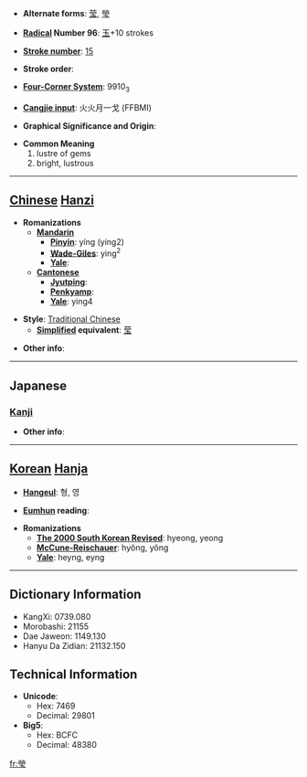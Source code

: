 * '''Alternate forms''': [[莹]], [[瑩]]

* '''[[Wiktionary:Chinese radical index| Radical]] Number 96''': [[Wiktionary:Chinese radical index 玉|玉]]+10 strokes

* '''[[Wiktionary:Chinese total strokes index|Stroke number]]''': [[Wiktionary:Chinese total strokes index 15|15]]

* '''Stroke order''': 

* '''[[Wiktionary:Chinese four corner index|Four-Corner System]]''': 9910<sub>3</sub>

* '''[[Wiktionary:Chinese Cangjie index|Cangjie input]]''': 火火月一戈 (FFBMI)

* '''Graphical Significance and Origin''': 

* '''Common Meaning'''
*#lustre of gems
*# bright, lustrous


----

== [[Chinese]] [[Hanzi]] ==

* '''Romanizations'''
** '''[[Mandarin]]'''
*** '''[[Pinyin]]''': yíng (ying2)
*** '''[[Wade-Giles]]''': ying<sup>2</sup>
*** '''[[Yale]]''': 
** '''[[Cantonese]]'''
*** '''[[Jyutping]]''':
*** '''[[Penkyamp]]''': 
*** '''[[Yale]]''': ying4

* '''Style''': [[Traditional Chinese]] 
** '''[[Simplified Chinese|Simplified]] equivalent''': [[莹]]

* '''Other info''': 

----

==Japanese==
===[[Kanji]]===
{{kanji|on readings=[[えい]] (ei)|kun readings=[[あきらか]] (akiraka), [[みがく]] (migaku), [[しぼむ]] (shibomu)}}

* '''Other info''':  

----

== [[Korean]] [[Hanja]] ==

* '''[[Hangeul]]''': 형, 영

* '''[[Eumhun]] reading''': 

* '''Romanizations'''
** '''[[The 2000 South Korean Revised Romanization|The 2000 South Korean Revised]]''': hyeong, yeong
** '''[[McCune-Reischauer]]''': hyŏng, yŏng
** '''[[Yale]]''': heyng, eyng

----

== Dictionary Information ==

* KangXi: 0739.080
* Morobashi: 21155
* Dae Jaweon: 1149.130
* Hanyu Da Zidian: 21132.150

== Technical Information ==

* '''Unicode''':
** Hex: 7469
** Decimal: 29801
* '''Big5''':
** Hex: BCFC
** Decimal: 48380

[[fr:瑩]]
